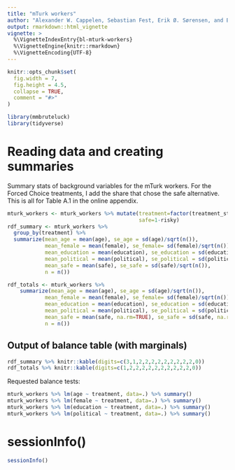 ```yaml
---
title: "mTurk workers"
author: "Alexander W. Cappelen, Sebastian Fest, Erik Ø. Sørensen, and Bertil Tungodden"
output: rmarkdown::html_vignette
vignette: >
  %\VignetteIndexEntry{bl-mturk-workers}
  %\VignetteEngine{knitr::rmarkdown}
  %\VignetteEncoding{UTF-8}
---
```


```r
knitr::opts_chunk$set(
  fig.width = 7,
  fig.height = 4.5,
  collapse = TRUE,
  comment = "#>"
)
```

```r
library(mmbruteluck)
library(tidyverse)
```

# Reading data and creating summaries

Summary stats of background variables for the mTurk workers. For the Forced Choice treatments,
I add the share that chose the safe alternative. This is all for Table A.1 in the online
appendix.

```r
mturk_workers <- mturk_workers %>% mutate(treatment=factor(treatment_str), 
                                          safe=1-risky)
rdf_summary <- mturk_workers %>% 
  group_by(treatment) %>%
  summarize(mean_age = mean(age), se_age = sd(age)/sqrt(n()),
            mean_female = mean(female), se_female= sd(female)/sqrt(n()),
            mean_education = mean(education), se_education = sd(education)/sqrt(n()),
            mean_political = mean(political), se_political = sd(political)/sqrt(n()),
            mean_safe = mean(safe), se_safe = sd(safe)/sqrt(n()),
            n = n())

rdf_totals <- mturk_workers %>% 
    summarize(mean_age = mean(age), se_age = sd(age)/sqrt(n()),
            mean_female = mean(female), se_female= sd(female)/sqrt(n()),
            mean_education = mean(education), se_education = sd(education)/sqrt(n()),
            mean_political = mean(political), se_political = sd(political)/sqrt(n()),
            mean_safe = mean(safe, na.rm=TRUE), se_safe = sd(safe, na.rm=TRUE)/sqrt(n()),
            n = n())
```

## Output of balance table (with marginals)
```r
rdf_summary %>% knitr::kable(digits=c(3,1,2,2,2,2,2,2,2,2,2,0))
rdf_totals %>% knitr::kable(digits=c(1,2,2,2,2,2,2,2,2,2,2,0))
```

Requested balance tests:
```r
mturk_workers %>% lm(age ~ treatment, data=.) %>% summary()
mturk_workers %>% lm(female ~ treatment, data=.) %>% summary()
mturk_workers %>% lm(education ~ treatment, data=.) %>% summary()
mturk_workers %>% lm(political ~ treatment, data=.) %>% summary()

```




# sessionInfo()
```r
sessionInfo()
```
